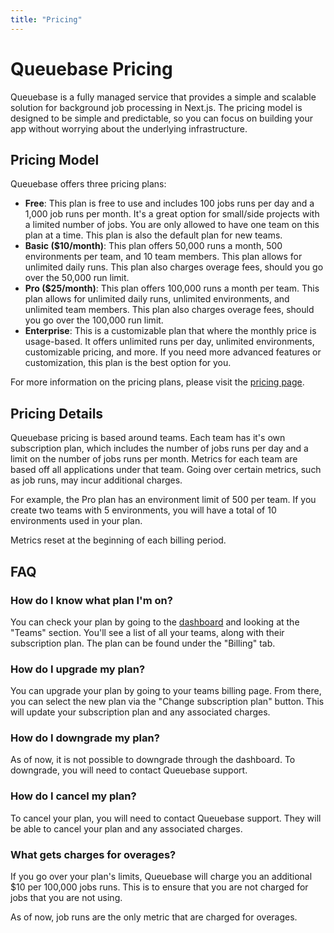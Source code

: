 ```yaml
---
title: "Pricing"
---
```


# Queuebase Pricing

Queuebase is a fully managed service that provides a simple and scalable solution for background job processing in Next.js. The pricing model is designed to be simple and predictable, so you can focus on building your app without worrying about the underlying infrastructure.

## Pricing Model

Queuebase offers three pricing plans:

- **Free**: This plan is free to use and includes 100 jobs runs per day and a 1,000 job runs per month. It's a great option for small/side projects with a limited number of jobs. You are only allowed to have one team on this plan at a time. This plan is also the default plan for new teams.
- **Basic ($10/month)**: This plan offers 50,000 runs a month, 500 environments per team, and 10 team members. This plan allows for unlimited daily runs. This plan also charges overage fees, should you go over the 50,000 run limit.
- **Pro ($25/month)**: This plan offers 100,000 runs a month per team. This plan allows for unlimited daily runs, unlimited environments, and unlimited team members. This plan also charges overage fees, should you go over the 100,000 run limit.
- **Enterprise**: This is a customizable plan that where the monthly price is usage-based. It offers unlimited runs per day, unlimited environments, customizable pricing, and more. If you need more advanced features or customization, this plan is the best option for you.

For more information on the pricing plans, please visit the [pricing page](https://www.queuebase.com/pricing).

## Pricing Details

Queuebase pricing is based around teams. Each team has it's own subscription plan, which includes the number of jobs runs per day and a limit on the number of jobs runs per month. Metrics for each team are based off all applications under that team. Going over certain metrics, such as job runs, may incur additional charges.

For example, the Pro plan has an environment limit of 500 per team. If you create two teams with 5 environments, you will have a total of 10 environments used in your plan.

Metrics reset at the beginning of each billing period.

## FAQ

### How do I know what plan I'm on?

You can check your plan by going to the [dashboard](https://www.queuebase.com/dashboard/apps) and looking at the "Teams" section. You'll see a list of all your teams, along with their subscription plan. The plan can be found under the "Billing" tab.

### How do I upgrade my plan?

You can upgrade your plan by going to your teams billing page. From there, you can select the new plan via the "Change subscription plan" button. This will update your subscription plan and any associated charges.

### How do I downgrade my plan?

As of now, it is not possible to downgrade through the dashboard. To downgrade, you will need to contact Queuebase support.

### How do I cancel my plan?

To cancel your plan, you will need to contact Queuebase support. They will be able to cancel your plan and any associated charges.

### What gets charges for overages?

If you go over your plan's limits, Queuebase will charge you an additional $10 per 100,000 jobs runs. This is to ensure that you are not charged for jobs that you are not using.

As of now, job runs are the only metric that are charged for overages.